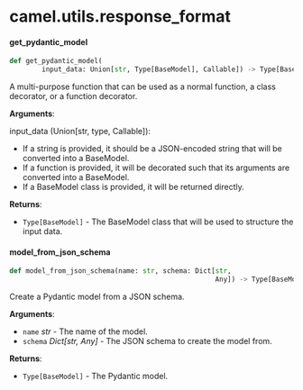 <a id="camel.utils.response_format"></a>

# camel.utils.response\_format

<a id="camel.utils.response_format.get_pydantic_model"></a>

#### get\_pydantic\_model

```python
def get_pydantic_model(
        input_data: Union[str, Type[BaseModel], Callable]) -> Type[BaseModel]
```

A multi-purpose function that can be used as a normal function,
a class decorator, or a function decorator.

**Arguments**:

  input_data (Union[str, type, Callable]):
  - If a string is provided, it should be a JSON-encoded string
  that will be converted into a BaseModel.
  - If a function is provided, it will be decorated such that
  its arguments are converted into a BaseModel.
  - If a BaseModel class is provided, it will be returned directly.
  

**Returns**:

- `Type[BaseModel]` - The BaseModel class that will be used to
  structure the input data.

<a id="camel.utils.response_format.model_from_json_schema"></a>

#### model\_from\_json\_schema

```python
def model_from_json_schema(name: str, schema: Dict[str,
                                                   Any]) -> Type[BaseModel]
```

Create a Pydantic model from a JSON schema.

**Arguments**:

- `name` _str_ - The name of the model.
- `schema` _Dict[str, Any]_ - The JSON schema to create the model from.
  

**Returns**:

- `Type[BaseModel]` - The Pydantic model.

